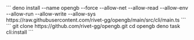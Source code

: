 <AccordionGroup >
    <Accordion title="From GitHub (recommended)">
        ```
        deno install --name opengb --force --allow-net --allow-read --allow-env --allow-run --allow-write --allow-sys https://raw.githubusercontent.com/rivet-gg/opengb/main/src/cli/main.ts
        ```
    </Accordion>
    <Accordion title="From source">
        ```
        git clone https://github.com/rivet-gg/opengb.git
        cd opengb
        deno task cli:install
        ```
    </Accordion>
</AccordionGroup>
